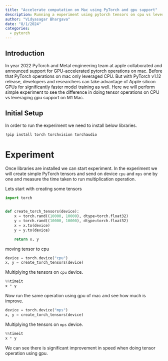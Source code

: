 ```yaml
---
title: "Accelerate computation on Mac using PyTorch and gpu support"
description: Running a experiment using pytorch tensors on cpu vs leveraging gpu support on M1 mac and see how much gain we get in terms of speed.
author: "Vidyasagar Bhargava"
date: "8/1/2024"
categories:
  - pytorch
---
```


## Introduction
In year 2022 PyTorch and Metal engineering team at apple collaborated and announced support for GPU-accelerated pytorch operations on mac. Before that PyTorch operations on mac only leveraged CPU. But with PyTorch v1.12 release, developers and researchers can take advantage of Apple silicon GPUs for significantly faster model training as well.
Here we will perform simple experiment to see the difference in doing tensor operations on CPU vs leveraging gpu support on M1 Mac.


## Initial Setup
In order to run the experiment we need to install below libraries.

```bash
!pip install torch torchvision torchaudio
```

# Experiment
Once libraries are installed we can start experiment. In the experiment we will create simple PyTorch tensors and send on device `cpu` and `mps` one by one and measure the time taken to run multiplication operation.

Lets start with creating some tensors
```python
import torch


def create_torch_tensors(device):
    x = torch.rand((10000, 10000), dtype=torch.float32)
    y = torch.rand((10000, 10000), dtype=torch.float32)
    x = x.to(device)
    y = y.to(device)

    return x, y

```

moving tensor to cpu

```python
device = torch.device("cpu")
x, y = create_torch_tensors(device)
```

Multiplying the tensors on `cpu` device.

```python
%%timeit
x * y
```


Now run the same operation using gpu of mac and see how much is improve.

```python
device = torch.device("mps")
x, y = create_torch_tensors(device)
```

Multiplying the tensors on `mps` device.
```python
%%timeit
x * y
```


We can see there is significant improvement in speed when doing tensor operation using gpu.